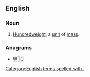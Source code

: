 {{also|cwt|CWT}}
==English==
{{wikipedia|hundredweight}}

===Noun===
{{en-noun|cwt.}}

# [[hundredweight|Hundredweight]], a [[unit]] of [[mass]].

===Anagrams===
* [[WTC#English|WTC]]
[[Category:English terms spelled with .]]